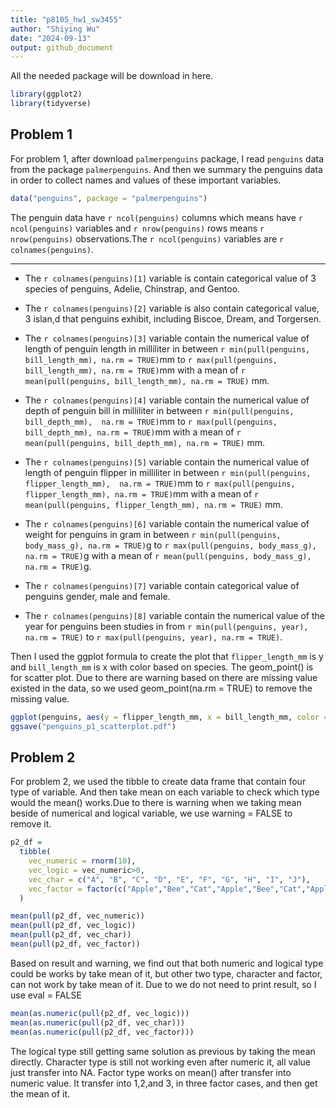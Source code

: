 ```yaml
---
title: "p8105_hw1_sw3455"
author: "Shiying Wu"
date: "2024-09-13"
output: github_document
---
```

 All the needed package will be download in here.
```r
library(ggplot2)
library(tidyverse)
```
## Problem 1
  For problem 1, after download `palmerpenguins` package, I read `penguins` data from the package `palmerpenguins`. And then we summary the penguins data in order to collect names and values of these important variables.
```r
data("penguins", package = "palmerpenguins")
```
 The penguin data have `r ncol(penguins)` columns which means have `r ncol(penguins)` variables and `r nrow(penguins)` rows means `r nrow(penguins)` observations.The `r ncol(penguins)` variables are `r colnames(penguins)`. 
 
------------------------------------------------------------
*   The `r colnames(penguins)[1]` variable  is contain categorical value of 3 species of penguins, Adelie, Chinstrap, and Gentoo. 

*   The `r colnames(penguins)[2]` variable is also contain categorical value, 3 islan,d that penguins exhibit, including Biscoe, Dream, and Torgersen.

*   The `r colnames(penguins)[3]` variable contain the numerical value of length of penguin length in milliliter in between `r min(pull(penguins, bill_length_mm), na.rm = TRUE)`mm to `r max(pull(penguins, bill_length_mm), na.rm = TRUE)`mm with a mean of `r mean(pull(penguins, bill_length_mm), na.rm = TRUE)` mm. 

*   The `r colnames(penguins)[4]` variable contain the numerical value of depth of penguin bill in milliliter in between `r min(pull(penguins, bill_depth_mm),  na.rm = TRUE)`mm to `r max(pull(penguins, bill_depth_mm), na.rm = TRUE)`mm with a mean of `r mean(pull(penguins, bill_depth_mm), na.rm = TRUE)` mm. 

*   The `r colnames(penguins)[5]` variable contain the numerical value of length of penguin flipper in milliliter in between `r min(pull(penguins, flipper_length_mm),  na.rm = TRUE)`mm to `r max(pull(penguins, flipper_length_mm), na.rm = TRUE)`mm with a mean of `r mean(pull(penguins, flipper_length_mm), na.rm = TRUE)` mm. 

*   The `r colnames(penguins)[6]` variable contain the numerical value of weight for penguins in gram in between `r min(pull(penguins, body_mass_g), na.rm = TRUE)`g to `r max(pull(penguins, body_mass_g), na.rm = TRUE)`g with a mean of `r mean(pull(penguins, body_mass_g), na.rm = TRUE)`g. 

*   The `r colnames(penguins)[7]` variable contain categorical value of penguins gender, male and female.

*   The `r colnames(penguins)[8]` variable contain the numerical value of the year for penguins been studies in from `r min(pull(penguins, year), na.rm = TRUE)` to `r max(pull(penguins, year), na.rm = TRUE)`. 

Then I used the ggplot formula to create the plot that `flipper_length_mm` is y and `bill_length_mm` is x with color based on species. The geom_point() is for scatter plot. Due to there are warning based on there are missing value existed in the data, so we used geom_point(na.rm = TRUE) to remove the missing value. 


```r
ggplot(penguins, aes(y = flipper_length_mm, x = bill_length_mm, color = species)) + geom_point(na.rm = TRUE)
ggsave("penguins_p1_scatterplot.pdf")
```

## Problem 2
For problem 2, we used the tibble to create data frame that contain four type of variable. And then take mean on each variable to check which type would the mean() works.Due to there is warning when we taking mean beside of numerical and logical variable, we use warning = FALSE to remove it.
```r
p2_df = 
  tibble(
    vec_numeric = rnorm(10),
    vec_logic = vec_numeric>0,
    vec_char = c("A", "B", "C", "D", "E", "F", "G", "H", "I", "J"),
    vec_factor = factor(c("Apple","Bee","Cat","Apple","Bee","Cat","Apple","Bee","Cat","Apple"))
  )

mean(pull(p2_df, vec_numeric))
mean(pull(p2_df, vec_logic))
mean(pull(p2_df, vec_char))
mean(pull(p2_df, vec_factor))
```
Based on result and warning, we find out that both numeric and logical type could be works by take mean of it, but other two type, character and factor, can not work by take mean of it. Due to we do not need to print result, so I use eval = FALSE

```r
mean(as.numeric(pull(p2_df, vec_logic)))
mean(as.numeric(pull(p2_df, vec_char)))
mean(as.numeric(pull(p2_df, vec_factor)))
```
The logical type still getting same solution as previous by taking the mean directly. Character type is still not working even after numeric it, all value just transfer into NA. Factor type works on mean() after transfer into numeric value. It transfer into 1,2,and 3, in three factor cases, and then get the mean of it. 